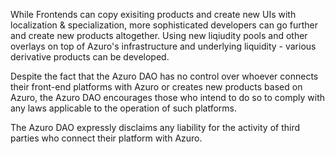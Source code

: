 
<PageHeadline
  title="Developers"
  subTitle="Azuro's design allows anyone to create new betting products or betting market derivatives using Azuro's infrastructure and liquidity"
/>

While Frontends can copy exisiting products and create new UIs with localization & specialization, more sophisticated
developers can go further and create new products altogether. Using new liqiudity pools and other overlays on top of
Azuro's infrastructure and underlying liquidity - various derivative products can be developed.

<Callout type="info">
  Despite the fact that the Azuro DAO has no control over whoever connects their front-end platforms with Azuro or
  creates new products based on Azuro, the Azuro DAO encourages those  who intend to do so to comply with any laws
  applicable to the operation of such platforms.

  The Azuro DAO expressly disclaims any liability for the activity of third parties who connect their platform with Azuro.
</Callout>

